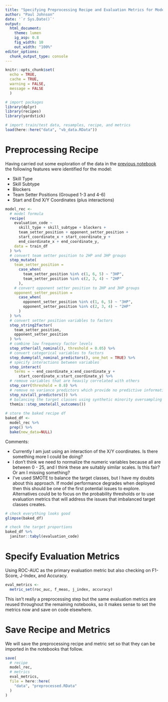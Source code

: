 ```yaml
---
title: "Specifying Preprocessing Recipe and Evaluation Metrics for Model Training"
author: "Paul Johnson"
date: '`r Sys.Date()`'
output: 
  html_document: 
    theme: lumen
    ig_asp: 0.8
    fig_width: 10
    out_width: "100%"
editor_options: 
  chunk_output_type: console
---
```


```r
knitr::opts_chunk$set(
  echo = TRUE,
  cache = TRUE,
  warning = FALSE,
  message = FALSE
  )

# import packages
library(dplyr)
library(recipes)
library(yardstick)

# import train/test data, resamples, recipe, and metrics
load(here::here("data", "vb_data.RData"))

```


# Preprocessing Recipe

Having carried out some exploration of the data in the [previous notebook](./R/eda.Rmd) the following features were identified for the model:

-   Skill Type
-   Skill Subtype
-   Blockers
-   Team Setter Positions (Grouped 1-3 and 4-6)
-   Start and End X/Y Coordinates (plus interactions)

```r

model_rec <- 
  # model formula
  recipe(
    evaluation_code ~
      skill_type + skill_subtype + blockers +
      team_setter_position + opponent_setter_position +
      start_coordinate_x + start_coordinate_y +
      end_coordinate_x + end_coordinate_y,
    data = train_df
  ) %>%
  # convert team setter position to 2HP and 3HP groups
  step_mutate(
    team_setter_position =
      case_when(
        team_setter_position %in% c(1, 6, 5) ~ "3HP",
        team_setter_position %in% c(2, 3, 4) ~ "2HP"
      ),
    # convert opponent setter position to 2HP and 3HP groups
    opponent_setter_position =
      case_when(
        opponent_setter_position %in% c(1, 6, 5) ~ "3HP",
        opponent_setter_position %in% c(2, 3, 4) ~ "2HP"
      )
  ) %>%
  # convert setter position variables to factors
  step_string2factor(
    team_setter_position,
    opponent_setter_position
  ) %>%
  # combine low frequency factor levels
  step_other(all_nominal(), threshold = 0.05) %>%
  # convert categorical variables to factors
  step_dummy(all_nominal_predictors(), one_hot = TRUE) %>%
  # specify interactions between variables
  step_interact(
    terms = ~ end_coordinate_x:end_coordinate_y +
      start_coordinate_x:start_coordinate_y) %>%
  # remove variables that are heavily correlated with others
  step_corr(threshold = 0.8) %>%
  # remove no variance predictors which provide no predictive information
  step_nzv(all_predictors()) %>%
  # balancing the target classes using synthetic minority oversampling technique (smote)
  themis::step_smote(all_outcomes())
  
# store the baked recipe df
baked_df <-
  model_rec %>%
  prep() %>%
  bake(new_data=NULL)

```

Comments:

-   Currently I am just using an interaction of the X/Y coordinates. Is there something more I could be doing?
-   I don't think we need to normalize the numeric variables because all are between 0 - 25, and I think these are suitably similar scales. Is this fair? Or am I missing something?
-   I've used SMOTE to balance the target classes, but I have my doubts about this approach. If model performance degrades when deployed then this should be one of the first potential issues to explore. Alternatives could be to focus on the probability thresholds or to use evaluation metrics that will address the issues that imbalanced target classes creates.

```r

# check everything looks good
glimpse(baked_df)

```

```r

# check the target proportions
baked_df %>%
  janitor::tabyl(evaluation_code)
```

# Specify Evaluation Metrics

Using ROC-AUC as the primary evaluation metric but also checking on F1-Score, J-Index, and Accuracy.

```r

eval_metrics <-
  metric_set(roc_auc, f_meas, j_index, accuracy)

```

This isn't really a preprocessing step but the same evaluation metrics are reused throughout the remaining notebooks, so it makes sense to set the metrics now and save on code elsewhere.

# Save Recipe and Metrics

We will save the preprocessing recipe and metric set so that they can be imported in the notebooks that follow.

```r

save(
  # recipe
  model_rec,
  # metrics
  eval_metrics,
  file = here::here(
    "data", "preprocessed.RData"
  )
)

```
